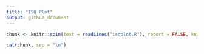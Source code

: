 ```yaml
---
title: "ISQ Plot"
output: github_document
---
```


```r
chunk <- knitr::spin(text = readLines("isqplot.R"), report = FALSE, knit = TRUE)
```

```r
cat(chunk, sep = "\n")
```
